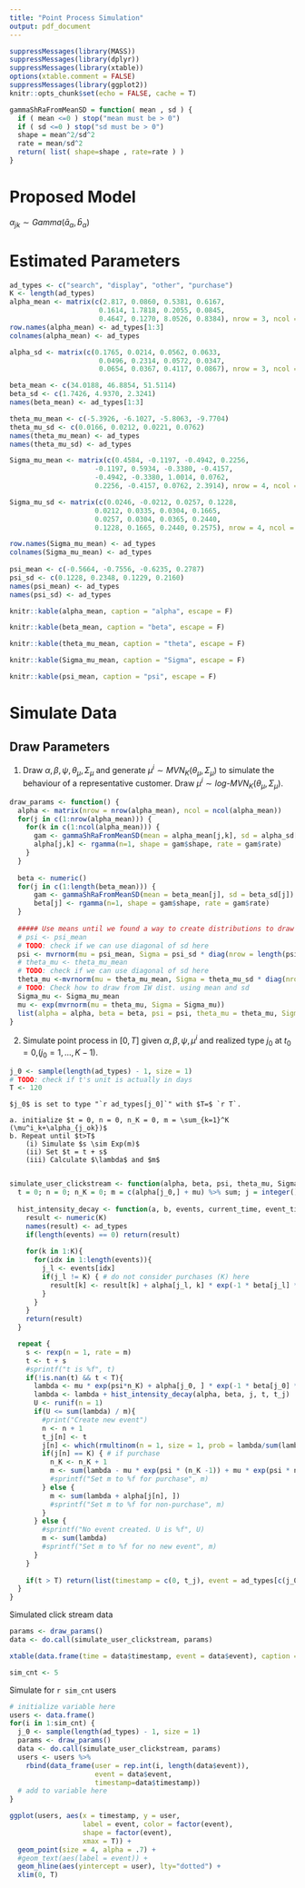 ```yaml
---
title: "Point Process Simulation"
output: pdf_document
---
```


```r
suppressMessages(library(MASS))
suppressMessages(library(dplyr))
suppressMessages(library(xtable))
options(xtable.comment = FALSE)
suppressMessages(library(ggplot2))
knitr::opts_chunk$set(echo = FALSE, cache = T)
```
```r
gammaShRaFromMeanSD = function( mean , sd ) {
  if ( mean <=0 ) stop("mean must be > 0")
  if ( sd <=0 ) stop("sd must be > 0")
  shape = mean^2/sd^2
  rate = mean/sd^2
  return( list( shape=shape , rate=rate ) )
}
```



# Proposed Model
$\alpha_{jk} \sim Gamma(\bar{a}_{\alpha}, \bar{b}_{\alpha})$



# Estimated Parameters
```r
ad_types <- c("search", "display", "other", "purchase")
K <- length(ad_types)
alpha_mean <- matrix(c(2.817, 0.0860, 0.5381, 0.6167,
                      0.1614, 1.7818, 0.2055, 0.0845,
                      0.4647, 0.1270, 8.0526, 0.8384), nrow = 3, ncol = 4)
row.names(alpha_mean) <- ad_types[1:3]
colnames(alpha_mean) <- ad_types

alpha_sd <- matrix(c(0.1765, 0.0214, 0.0562, 0.0633,
                      0.0496, 0.2314, 0.0572, 0.0347,
                      0.0654, 0.0367, 0.4117, 0.0867), nrow = 3, ncol = 4)

beta_mean <- c(34.0188, 46.8854, 51.5114)
beta_sd <- c(1.7426, 4.9370, 2.3241)
names(beta_mean) <- ad_types[1:3]

theta_mu_mean <- c(-5.3926, -6.1027, -5.8063, -9.7704) 
theta_mu_sd <- c(0.0166, 0.0212, 0.0221, 0.0762) 
names(theta_mu_mean) <- ad_types
names(theta_mu_sd) <- ad_types

Sigma_mu_mean <- matrix(c(0.4584, -0.1197, -0.4942, 0.2256,
                     -0.1197, 0.5934, -0.3380, -0.4157,
                     -0.4942, -0.3380, 1.0014, 0.0762,
                     0.2256, -0.4157, 0.0762, 2.3914), nrow = 4, ncol = 4)

Sigma_mu_sd <- matrix(c(0.0246, -0.0212, 0.0257, 0.1228,
                     0.0212, 0.0335, 0.0304, 0.1665,
                     0.0257, 0.0304, 0.0365, 0.2440,
                     0.1228, 0.1665, 0.2440, 0.2575), nrow = 4, ncol = 4)

row.names(Sigma_mu_mean) <- ad_types
colnames(Sigma_mu_mean) <- ad_types
  
psi_mean <- c(-0.5664, -0.7556, -0.6235, 0.2787)
psi_sd <- c(0.1228, 0.2348, 0.1229, 0.2160)
names(psi_mean) <- ad_types
names(psi_sd) <- ad_types
```

```r
knitr::kable(alpha_mean, caption = "alpha", escape = F)
```

```r
knitr::kable(beta_mean, caption = "beta", escape = F)
```

```r
knitr::kable(theta_mu_mean, caption = "theta", escape = F)
```

```r
knitr::kable(Sigma_mu_mean, caption = "Sigma", escape = F)
```

```r
knitr::kable(psi_mean, caption = "psi", escape = F)
```

# Simulate Data

## Draw Parameters
1. Draw $\alpha, \beta, \psi, \theta_{\mu}, \Sigma_{\mu}$ and generate $\mu^i \sim MVN_K(\theta_{\mu}, \Sigma_{\mu})$ to simulate the behaviour of a representative customer. Draw $\mu^i \sim log\text{-}MVN_K(\theta_{\mu}, \Sigma_{\mu})$.
```r
draw_params <- function() {
  alpha <- matrix(nrow = nrow(alpha_mean), ncol = ncol(alpha_mean))
  for(j in c(1:nrow(alpha_mean))) {
    for(k in c(1:ncol(alpha_mean))) {
      gam <- gammaShRaFromMeanSD(mean = alpha_mean[j,k], sd = alpha_sd[j,k])
      alpha[j,k] <- rgamma(n=1, shape = gam$shape, rate = gam$rate)
    }
  }
  
  beta <- numeric()
  for(j in c(1:length(beta_mean))) {
      gam <- gammaShRaFromMeanSD(mean = beta_mean[j], sd = beta_sd[j])
      beta[j] <- rgamma(n=1, shape = gam$shape, rate = gam$rate)
  }
  
  ##### Use means until we found a way to create distributions to draw from! #####
  # psi <- psi_mean
  # TODO: check if we can use diagonal of sd here 
  psi <- mvrnorm(mu = psi_mean, Sigma = psi_sd * diag(nrow = length(psi_sd)))
  # theta_mu <- theta_mu_mean
  # TODO: check if we can use diagonal of sd here 
  theta_mu <-mvrnorm(mu = theta_mu_mean, Sigma = theta_mu_sd * diag(nrow = length(theta_mu_sd)))
  # TODO: Check how to draw from IW dist. using mean and sd
  Sigma_mu <- Sigma_mu_mean
  mu <- exp(mvrnorm(mu = theta_mu, Sigma = Sigma_mu))
  list(alpha = alpha, beta = beta, psi = psi, theta_mu = theta_mu, Sigma_mu = Sigma_mu, mu = mu)
}
```
2. Simulate point process in $[0,T]$ given $\alpha, \beta, \psi, \mu^i$ and realized type $j_0$ at $t_0=0 \text{,} (j_0 = 1, \dots, K-1)$.
```r
j_0 <- sample(length(ad_types) - 1, size = 1)
# TODO: check if t's unit is actually in days
T <- 120
```
    $j_0$ is set to type "`r ad_types[j_0]`" with $T=$ `r T`.

    a. initialize $t = 0, n = 0, n_K = 0, m = \sum_{k=1}^K (\mu^i_k+\alpha_{j_ok})$
    b. Repeat until $t>T$
        (i) Simulate $s \sim Exp(m)$
        (ii) Set $t = t + s$
        (iii) Calculate $\lambda$ and $m$
      
```r
simulate_user_clickstream <- function(alpha, beta, psi, theta_mu, Sigma_mu, mu) {
  t = 0; n = 0; n_K = 0; m = c(alpha[j_0,] + mu) %>% sum; j = integer(); t_j = numeric()
  
  hist_intensity_decay <- function(a, b, events, current_time, event_times) {
    result <- numeric(K)
    names(result) <- ad_types
    if(length(events) == 0) return(result)
    
    for(k in 1:K){
      for(idx in 1:length(events)){
        j_l <- events[idx]
        if(j_l != K) { # do not consider purchases (K) here
          result[k] <- result[k] + alpha[j_l, k] * exp(-1 * beta[j_l] * (t - event_times[idx]))
        }
      }
    }
    return(result)
  }

  repeat {
    s <- rexp(n = 1, rate = m)
    t <- t + s
    #sprintf("t is %f", t)
    if(!is.nan(t) && t < T){
      lambda <- mu * exp(psi*n_K) + alpha[j_0, ] * exp(-1 * beta[j_0] * t)
      lambda <- lambda + hist_intensity_decay(alpha, beta, j, t, t_j)
      U <- runif(n = 1)
      if(U <= sum(lambda) / m){
        #print("Create new event")
        n <- n + 1
        t_j[n] <- t
        j[n] <- which(rmultinom(n = 1, size = 1, prob = lambda/sum(lambda))[,1] %in% c(1)) # choose next click event
        if(j[n] == K) { # if purchase
          n_K <- n_K + 1
          m <- sum(lambda - mu * exp(psi * (n_K -1)) + mu * exp(psi * n_K))
          #sprintf("Set m to %f for purchase", m)
        } else {
          m <- sum(lambda + alpha[j[n], ])
          #sprintf("Set m to %f for non-purchase", m)
        }
      } else {
        #sprintf("No event created. U is %f", U)
        m <- sum(lambda)
        #sprintf("Set m to %f for no new event", m)
      }
    }
    
    if(t > T) return(list(timestamp = c(0, t_j), event = ad_types[c(j_0, j)]))
  }
}

```
Simulated click stream data
```r
params <- draw_params()
data <- do.call(simulate_user_clickstream, params)
```
```r
xtable(data.frame(time = data$timestamp, event = data$event), caption = "Simulated click stream")
```
```r
sim_cnt <- 5
```

Simulate for `r sim_cnt` users

```r
# initialize variable here
users <- data.frame()
for(i in 1:sim_cnt) {
  j_0 <- sample(length(ad_types) - 1, size = 1)
  params <- draw_params()
  data <- do.call(simulate_user_clickstream, params)
  users <- users %>% 
    rbind(data_frame(user = rep.int(i, length(data$event)), 
                     event = data$event, 
                     timestamp=data$timestamp))
  # add to variable here
}
```

```r
ggplot(users, aes(x = timestamp, y = user, 
                  label = event, color = factor(event), 
                  shape = factor(event),
                  xmax = T)) +
  geom_point(size = 4, alpha = .7) +
  #geom_text(aes(label = event)) + 
  geom_hline(aes(yintercept = user), lty="dotted") + 
  xlim(0, T)
```

